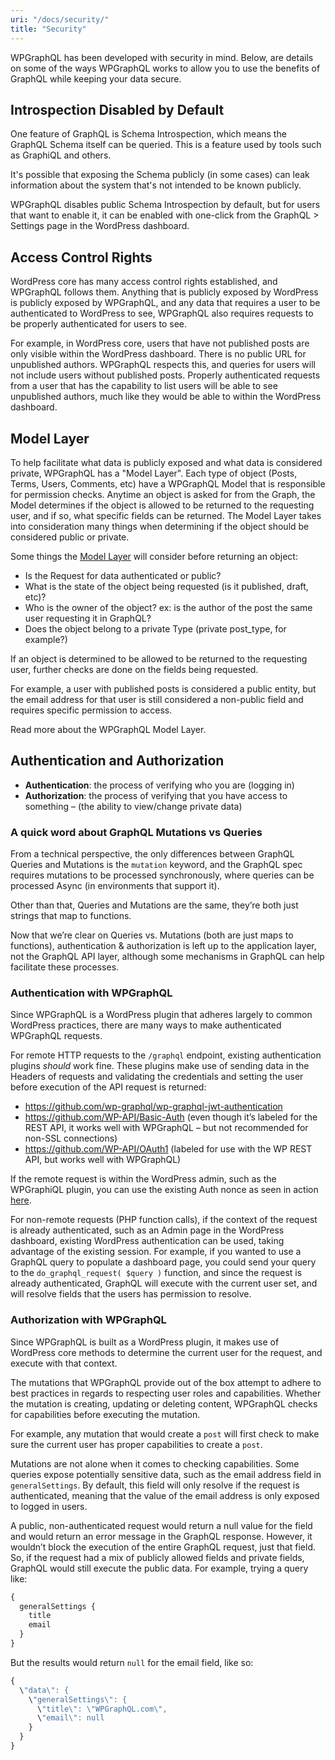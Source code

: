 ```yaml
---
uri: "/docs/security/"
title: "Security"
---
```


WPGraphQL has been developed with security in mind. Below, are details on some of the ways WPGraphQL works to allow you to use the benefits of GraphQL while keeping your data secure.

## Introspection Disabled by Default

One feature of GraphQL is Schema Introspection, which means the GraphQL Schema itself can be queried. This is a feature used by tools such as GraphiQL and others.

It's possible that exposing the Schema publicly (in some cases) can leak information about the system that's not intended to be known publicly.

WPGraphQL disables public Schema Introspection by default, but for users that want to enable it, it can be enabled with one-click from the GraphQL > Settings page in the WordPress dashboard. 

## Access Control Rights

WordPress core has many access control rights established, and WPGraphQL follows them. Anything that is publicly exposed by WordPress is publicly exposed by WPGraphQL, and any data that requires a user to be authenticated to WordPress to see, WPGraphQL also requires requests to be properly authenticated for users to see.  

For example, in WordPress core, users that have not published posts are only visible within the WordPress dashboard. There is no public URL for unpublished authors. WPGraphQL respects this, and queries for users will not include users without published posts. Properly authenticated requests from a user that has the capability to list users will be able to see unpublished authors, much like they would be able to within the WordPress dashboard. 

## Model Layer

To help facilitate what data is publicly exposed and what data is considered private, WPGraphQL has a "Model Layer". Each type of object (Posts, Terms, Users, Comments, etc) have a WPGraphQL Model that is responsible for permission checks. Anytime an object is asked for from the Graph, the Model determines if the object is allowed to be returned to the requesting user, and if so, what specific fields can be returned. The Model Layer takes into consideration many things when determining if the object should be considered public or private.  

Some things the [Model Layer](https://github.com/wp-graphql/wp-graphql/tree/develop/src/Model) will consider before returning an object:  
 
- Is the Request for data authenticated or public?
- What is the state of the object being requested (is it published, draft, etc)?
- Who is the owner of the object? ex: is the author of the post the same user requesting it in GraphQL?
- Does the object belong to a private Type (private post_type, for example?)

If an object is determined to be allowed to be returned to the requesting user, further checks are done on the fields being requested.

For example, a user with published posts is considered a public entity, but the email address for that user is still considered a non-public field and requires specific permission to access.

Read more about the WPGraphQL Model Layer. 

## Authentication and Authorization

- **Authentication**: the process of verifying who you are (logging in)
- **Authorization**: the process of verifying that you have access to something – (the ability to view/change private data)

### A quick word about GraphQL Mutations vs Queries

From a technical perspective, the only differences between GraphQL Queries and Mutations is the `mutation` keyword, and the GraphQL spec requires mutations to be processed synchronously, where queries can be processed Async (in environments that support it).

Other than that, Queries and Mutations are the same, they’re both just strings that map to functions.

Now that we’re clear on Queries vs. Mutations (both are just maps to functions), authentication & authorization is left up to the application layer, not the GraphQL API layer, although some mechanisms in GraphQL can help facilitate these processes.

### Authentication with WPGraphQL

Since WPGraphQL is a WordPress plugin that adheres largely to common WordPress practices, there are many ways to make authenticated WPGraphQL requests.

For remote HTTP requests to the `/graphql` endpoint, existing authentication plugins *should* work fine. These plugins make use of sending data in the Headers of requests and validating the credentials and setting the user before execution of the API request is returned:

- https://github.com/wp-graphql/wp-graphql-jwt-authentication
- https://github.com/WP-API/Basic-Auth (even though it’s labeled for the REST API, it works well with WPGraphQL – but not recommended for non-SSL connections)
- https://github.com/WP-API/OAuth1 (labeled for use with the WP REST API, but works well with WPGraphQL)

If the remote request is within the WordPress admin, such as the WPGraphiQL plugin, you can use the existing Auth nonce as seen in action [here](https://github.com/wp-graphql/wp-graphiql/blob/master/packages/graphiql-auth-switch).

For non-remote requests (PHP function calls), if the context of the request is already authenticated, such as an Admin page in the WordPress dashboard, existing WordPress authentication can be used, taking advantage of the existing session. For example, if you wanted to use a GraphQL query to populate a dashboard page, you could send your query to the `do_graphql_request( $query )` function, and since the request is already authenticated, GraphQL will execute with the current user set, and will resolve fields that the users has permission to resolve.

### Authorization with WPGraphQL

Since WPGraphQL is built as a WordPress plugin, it makes use of WordPress core methods to determine the current user for the request, and execute with that context.


The mutations that WPGraphQL provide out of the box attempt to adhere to best practices in regards to respecting user roles and capabilities. Whether the mutation is creating, updating or deleting content, WPGraphQL checks for capabilities before executing the mutation.

For example, any mutation that would create a `post` will first check to make sure the current user has proper capabilities to create a `post`.

Mutations are not alone when it comes to checking capabilities. Some queries expose potentially sensitive data, such as the email address field in `generalSettings`. By default, this field will only resolve if the request is authenticated, meaning that the value of the email address is only exposed to logged in users.

A public, non-authenticated request would return a null value for the field and would return an error message in the GraphQL response. However, it wouldn’t block the execution of the entire GraphQL request, just that field. So, if the request had a mix of publicly allowed fields and private fields, GraphQL would still execute the public data. For example, trying a query like:

```graphql
{
  generalSettings {
    title
    email
  }
}
```

But the results would return `null` for the email field, like so:

```graphql
{
  \"data\": {
    \"generalSettings\": {
      \"title\": \"WPGraphQL.com\",
      \"email\": null
    }
  }
}
```
